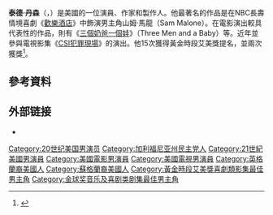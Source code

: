 {{Infobox person
| image        = Ted Danson 2008 number 2.jpg
| caption      = Danson in 2008
| birth_date   = {{birth date and age|1947|12|29}}
| birth_place  = 美國[[加利福尼亞州|加利福尼亞州]][[圣迭戈|圣迭戈]]
| birth_name   = Edward Bridge Danson III
|alma_mater= [[卡內基梅隆大學|卡內基梅隆大學]]
| occupation   = 演員、作家、製作人
| years_active = 1975–現在
| spouse    = Randall "Randy" Gosch (1970–1975; divorced)<br /> Cassandra Coates (1977–1993; divorced) <br /> [[Mary_Steenburgen|Mary Steenburgen]] (m. 1995)
| children     = 2 
}}
'''泰德·丹森'''（{{lang-en|Ted Danson}}，{{bd|1947年|12月29日}}）是美國的一位演員、作家和製作人。他最著名的作品是在NBC長壽情境喜劇《[[歡樂酒店|歡樂酒店]]》中飾演男主角山姆·馬龍（Sam Malone）。在電影演出較具代表性的作品，則有《[[三個奶爸一個娃|三個奶爸一個娃]]》（Three Men and a Baby）等。近年並參與電視影集《[[CSI犯罪現場|CSI犯罪現場]]》的演出。他15次獲得黃金時段艾美獎提名，並兩次獲獎<ref>{{cite web |url=http://artsandentertainmentplayground.com/2011/07/14/ted-danson-will-move-into-csi-replacing-laurence-fishburne/ |title=Ted Danson Will Move Into CSI Replacing Laurence Fishburne | A&E Playground |publisher=Artsandentertainmentplayground.com |date=July 14, 2011 |accessdate=February 15, 2012 |archive-date=2012-03-03 |archive-url=https://web.archive.org/web/20120303080638/http://artsandentertainmentplayground.com/2011/07/14/ted-danson-will-move-into-csi-replacing-laurence-fishburne/ |dead-url=no }}</ref>。

==參考資料==
{{Reflist}}

== 外部链接 ==
{{Commons category|Ted Danson}}
* {{IMDb name|1101}}

{{黄金时段艾美奖最佳喜剧类电视系列剧男主角}}
{{金球奖音乐喜剧类剧集最佳男主角}}
{{金球奖限定剧电视电影最佳男主角}}
{{Authority control}}

{{DEFAULTSORT:Danson, Ted}}
[[Category:20世纪美国男演员|Category:20世纪美国男演员]]
[[Category:加利福尼亚州民主党人|Category:加利福尼亚州民主党人]]
[[Category:21世紀美國男演員|Category:21世紀美國男演員]]
[[Category:美國電影男演員|Category:美國電影男演員]]
[[Category:美國電視男演員|Category:美國電視男演員]]
[[Category:英格蘭裔美國人|Category:英格蘭裔美國人]]
[[Category:蘇格蘭裔美國人|Category:蘇格蘭裔美國人]]
[[Category:黃金時段艾美獎喜劇類影集最佳男主角|Category:黃金時段艾美獎喜劇類影集最佳男主角]]
[[Category:金球奖音乐及喜剧类剧集最佳男主角|Category:金球奖音乐及喜剧类剧集最佳男主角]]